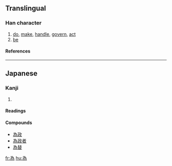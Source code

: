 {{see|爲}}

==Translingual==
{{stroke order|type=animate}}
===Han character===
{{Han char|rn=86|rad=火|as=05|sn=9|four=2022<sub>7</sub>|canj=戈大弓火 (IKNF)}}
# [[do]], [[make]], [[handle]], [[govern]], [[act]]
# [[be]]
====References====
{{Han ref|kx=0669.101|dkj=18981|hdz=32198.110|uh=70BA|ud=28858|bh=ACB0|bd=44208}}

----

==Japanese==
===Kanji===
{{ja-kanji|grade=c|rs=火05}}
# {{defn|Japanese}} 
====Readings====
{{ja-readings|on=[[い]] (i)|kun=[[つくる]] (tsukuru), [[なす]] (nasu), [[ため]] (tame)}}

====Compounds====
*[[為政]]
*[[為政者]]
*[[為替]]
 

[[fr:為]]
[[hu:為]]